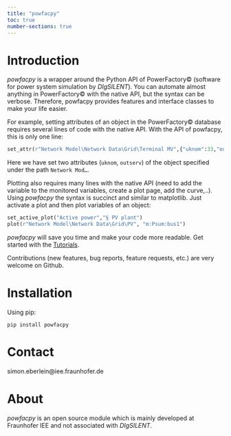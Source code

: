 ---
title: "powfacpy"
toc: true
number-sections: true
---

# Introduction
*powfacpy* is a wrapper around the Python API of PowerFactory&copy; (software for power system simulation by *DIgSILENT*). You can automate almost anything in PowerFactory&copy; with the native API, but the syntax can be verbose. Therefore, powfacpy provides features and interface classes to make your life easier.

For example, setting attributes of an object in the PowerFactory&copy; database requires several lines of code with the native API. With the API of powfacpy, this is only one line:

```python
set_attr(r"Network Model\Network Data\Grid\Terminal MV",{"uknom":33,"outserv":0})
```
Here we have set two attributes (`uknom`, `outserv`) of the object specified under the path `Network Mod…`.

Plotting also requires many lines with the native API (need to add the variable to the monitored variables, create a plot page, add the curve,..). Using *powfacpy* the syntax is succinct and similar to matplotlib. Just activate a plot and then plot variables of an object:

```python
set_active_plot("Active power","§ PV plant")
plot(r"Network Model\Network Data\Grid\PV", "m:Psum:bus1")
```

*powfacpy* will save you time and make your code more readable. Get started with the [Tutorials](tutorials/overview.qmd).

Contributions (new features, bug reports, feature requests, etc.) are very welcome on Github.

# Installation
Using pip:

```
pip install powfacpy
```

# Contact
simon.eberlein@iee.fraunhofer.de

# About
*powfacpy* is an open source module which is mainly developed at Fraunhofer IEE and not associated with *DIgSILENT*.

